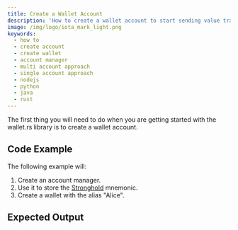 ```yaml
---
title: Create a Wallet Account
description: 'How to create a wallet account to start sending value transactions to a Hornet node.'
image: /img/logo/iota_mark_light.png
keywords:
  - how to
  - create account
  - create wallet
  - account manager
  - multi account approach
  - single account approach
  - nodejs
  - python
  - java
  - rust
---
```



The first thing you will need to do when you are getting started with the wallet.rs library is to create a wallet account.

<TipAccountApproaches />

## Code Example

The following example will:

1. Create an account manager.
2. Use it to store the [Stronghold](https://wiki.iota.org/stronghold.rs/welcome) mnemonic.
3. Create a wallet with the alias "Alice".

<Tabs groupId="language">
  <TabItem value="rust" label="Rust">
    <RustCode />
  </TabItem>
  <TabItem value="node" label="Node.js">
    <NodejsCode />
  </TabItem>
  <TabItem value="python" label="Python">
    <PythonCode />
  </TabItem>
  <TabItem value="java" label="Java">
    <JavaCode />
  </TabItem>
</Tabs>

## Expected Output

<Tabs groupId="language">
  <TabItem value="rust" label="Rust">
    <RustOutput />
  </TabItem>
  <TabItem value="node" label="Node.js">
    <NodejsOutput />
  </TabItem>
  <TabItem value="python" label="Python">
    <PythonOutput />
  </TabItem>
  <TabItem value="java" label="Java">
    <JavaOutput />
  </TabItem>
</Tabs>

